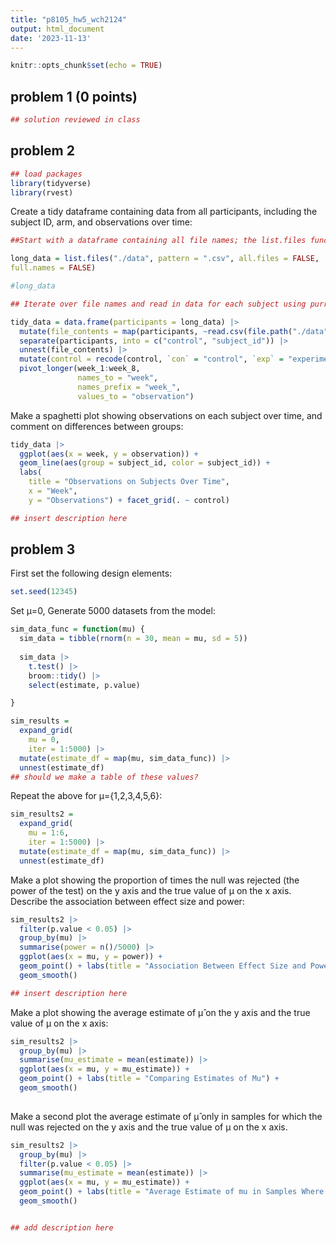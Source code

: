 ```yaml
---
title: "p8105_hw5_wch2124"
output: html_document
date: '2023-11-13'
---
```


```r
knitr::opts_chunk$set(echo = TRUE)
```

## problem 1 (0 points)
```r
## solution reviewed in class 
```

## problem 2 

```r
## load packages 
library(tidyverse)
library(rvest)
```

Create a tidy dataframe containing data from all participants, including the subject ID, arm, and observations over time:

```r
##Start with a dataframe containing all file names; the list.files function will help

long_data = list.files("./data", pattern = ".csv", all.files = FALSE, 
full.names = FALSE)

#long_data
```

```r
## Iterate over file names and read in data for each subject using purrr::map and saving the result as a new variable in the dataframe and Tidy the result; manipulate file names to include control arm and subject ID, make sure weekly observations are “tidy”, and do any other tidying that’s necessary

tidy_data = data.frame(participants = long_data) |> 
  mutate(file_contents = map(participants, ~read.csv(file.path("./data", .)))) |>  
  separate(participants, into = c("control", "subject_id")) |>  
  unnest(file_contents) |> 
  mutate(control = recode(control, `con` = "control", `exp` = "experiment")) |>
  pivot_longer(week_1:week_8,
               names_to = "week",
               names_prefix = "week_",
               values_to = "observation")
```

Make a spaghetti plot showing observations on each subject over time, and comment on differences between groups:

```r
tidy_data |> 
  ggplot(aes(x = week, y = observation)) +
  geom_line(aes(group = subject_id, color = subject_id)) +
  labs(
    title = "Observations on Subjects Over Time",
    x = "Week",
    y = "Observations") + facet_grid(. ~ control)

## insert description here 
```

## problem 3 

First set the following design elements:

```r
set.seed(12345)
```

Set μ=0, Generate 5000 datasets from the model:

```r
sim_data_func = function(mu) {
  sim_data = tibble(rnorm(n = 30, mean = mu, sd = 5))
  
  sim_data |> 
    t.test() |> 
    broom::tidy() |> 
    select(estimate, p.value)

}

sim_results = 
  expand_grid(
    mu = 0,
    iter = 1:5000) |> 
  mutate(estimate_df = map(mu, sim_data_func)) |> 
  unnest(estimate_df)
## should we make a table of these values? 
```

Repeat the above for μ={1,2,3,4,5,6}:

```r
sim_results2 =
  expand_grid(
    mu = 1:6,
    iter = 1:5000) |> 
  mutate(estimate_df = map(mu, sim_data_func)) |> 
  unnest(estimate_df)
```

Make a plot showing the proportion of times the null was rejected (the power of the test) on the y axis and the true value of μ on the x axis. Describe the association between effect size and power:

```r
sim_results2 |> 
  filter(p.value < 0.05) |> 
  group_by(mu) |> 
  summarise(power = n()/5000) |> 
  ggplot(aes(x = mu, y = power)) +
  geom_point() + labs(title = "Association Between Effect Size and Power") +
  geom_smooth()  

## insert description here 
```

Make a plot showing the average estimate of μ̂ on the y axis and the true value of μ on the x axis:

```r
sim_results2 |> 
  group_by(mu) |> 
  summarise(mu_estimate = mean(estimate)) |> 
  ggplot(aes(x = mu, y = mu_estimate)) +
  geom_point() + labs(title = "Comparing Estimates of Mu") +
  geom_smooth()  
  
```

Make a second plot the average estimate of μ̂ only in samples for which the null was rejected on the y axis and the true value of μ on the x axis.

```r

sim_results2 |> 
  group_by(mu) |> 
  filter(p.value < 0.05) |> 
  summarise(mu_estimate = mean(estimate)) |> 
  ggplot(aes(x = mu, y = mu_estimate)) +
  geom_point() + labs(title = "Average Estimate of mu in Samples Where the Null was Rejected") +
  geom_smooth()


## add description here 
```


